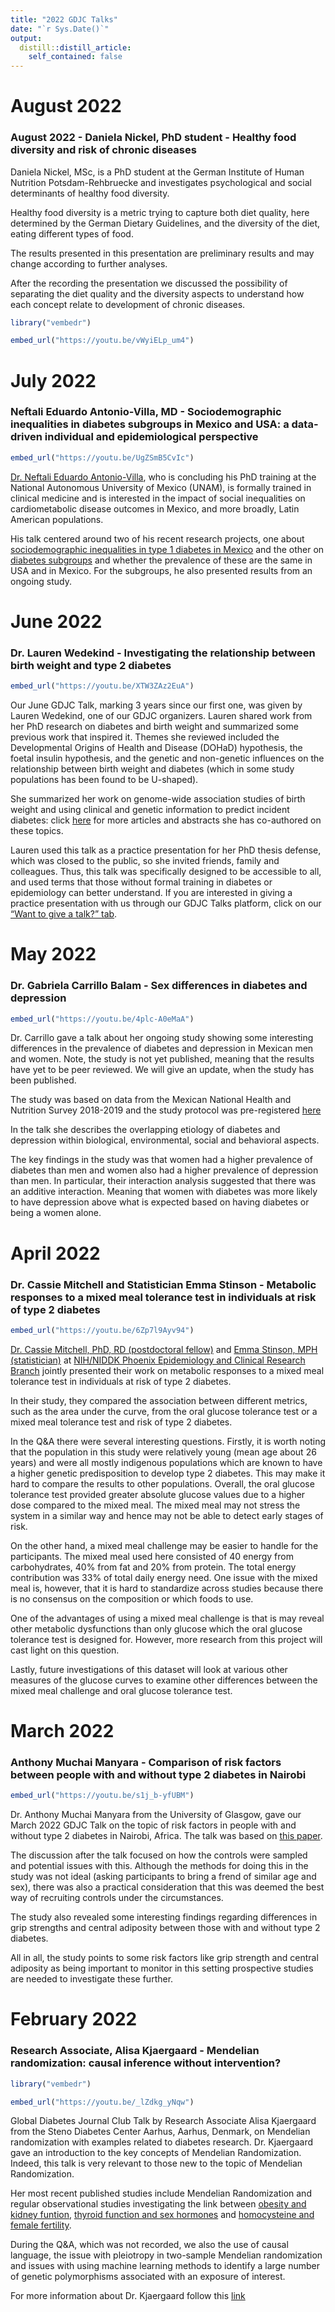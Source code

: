 ```yaml
---
title: "2022 GDJC Talks"
date: "`r Sys.Date()`"
output:
  distill::distill_article:
    self_contained: false
---
```

# August 2022

### August 2022 - Daniela Nickel, PhD student - Healthy food diversity and risk of chronic diseases

Daniela Nickel, MSc, is a PhD student at the German Institute of Human Nutrition Potsdam-Rehbruecke and investigates psychological and social determinants of healthy food diversity. 

Healthy food diversity is a metric trying to capture both diet quality, here determined by the German Dietary Guidelines, and the diversity of the diet, eating different types of food. 

The results presented in this presentation are preliminary results and may change according to further analyses. 

After the recording the presentation we discussed the possibility of separating the diet quality and the diversity aspects to understand how each concept relate to development of chronic diseases. 

```r

library("vembedr")

embed_url("https://youtu.be/vWyiELp_um4")

```

# July 2022

### Neftali Eduardo Antonio-Villa, MD - Sociodemographic inequalities in diabetes subgroups in Mexico and USA: a data-driven individual and epidemiological perspective

```r

embed_url("https://youtu.be/UgZSmB5CvIc")

```

[Dr. Neftali Eduardo Antonio-Villa](https://loop.frontiersin.org/people/1092901/overview), who is concluding his PhD training at the National Autonomous University of Mexico (UNAM), is formally trained in clinical medicine and is interested in the impact of social inequalities on cardiometabolic disease outcomes in Mexico, and more broadly, Latin American populations.

His talk centered around two of his recent research projects, one about [sociodemographic inequalities in type 1 diabetes in Mexico](https://pubmed.ncbi.nlm.nih.gov/34487758/) and the other on [diabetes subgroups](https://pubmed.ncbi.nlm.nih.gov/34687306/) and whether the prevalence of these are the same in USA and in Mexico. For the subgroups, he also presented results from an ongoing study.

# June 2022

### Dr. Lauren Wedekind - Investigating the relationship between birth weight and type 2 diabetes

```r

embed_url("https://youtu.be/XTW3ZAz2EuA")

```

Our June GDJC Talk, marking 3 years since our first one, was given by Lauren Wedekind, one of our GDJC organizers. Lauren shared work from her PhD research on diabetes and birth weight and summarized some previous work that inspired it. Themes she reviewed included the Developmental Origins of Health and Disease (DOHaD) hypothesis, the foetal insulin hypothesis, and the genetic and non-genetic influences on the relationship between birth weight and diabetes (which in some study populations has been found to be U-shaped). 

She summarized her work on genome-wide association studies of birth weight and using clinical and genetic information to predict incident diabetes: click [here](https://scholar.google.com/citations?user=fsXJ8RkAAAAJ&hl=en) for more articles and abstracts she has co-authored on these topics.

Lauren used this talk as a practice presentation for her PhD thesis defense, which was closed to the public, so she invited friends, family and colleagues. Thus, this talk was specifically designed to be accessible to all, and used terms that those without formal training in diabetes or epidemiology can better understand. If you are interested in giving a practice presentation with us through our GDJC Talks platform, click on our ["Want to give a talk?" tab](https://gdjc.github.io/website/want_to_give_a_talk.html).

# May 2022

### Dr. Gabriela Carrillo Balam - Sex differences in diabetes and depression

```r

embed_url("https://youtu.be/4plc-A0eMaA")

```

Dr. Carrillo gave a talk about her ongoing study showing some interesting differences in the prevalence of diabetes and depression in Mexican men and women. Note, the study is not yet published, meaning that the results have yet to be peer reviewed. We will give an update, when the study has been published. 

The study was based on data from the Mexican National Health and Nutrition Survey 2018-2019 and the study protocol was pre-registered [here](https://osf.io/g3bsk)

In the talk she describes the overlapping etiology of diabetes and depression within biological, environmental, social and behavioral aspects. 

The key findings in the study was that women had a higher prevalence of diabetes than men and women also had a higher prevalence of depression than men. In particular, their interaction analysis suggested that there was an additive interaction. Meaning that women with diabetes was more likely to have depression above what is expected based on having diabetes or being a women alone. 

# April 2022

### Dr. Cassie Mitchell and Statistician Emma Stinson - Metabolic responses to a mixed meal tolerance test in individuals at risk of type 2 diabetes

```r

embed_url("https://youtu.be/6Zp7l9Ayv94")

```

[Dr. Cassie Mitchell, PhD, RD (postdoctoral fellow)](https://www.researchgate.net/profile/Cassie-Mitchell) and [Emma Stinson, MPH (statistician)](https://www.researchgate.net/profile/Emma-Stinson) at [NIH/NIDDK Phoenix Epidemiology and Clinical Research Branch](https://www.niddk.nih.gov/research-funding/at-niddk/labs-branches/phoenix-epidemiology-clinical-research-branch) jointly presented their work on metabolic responses to a mixed meal tolerance test in individuals at risk of type 2 diabetes. 

In their study, they compared the association between different metrics, such as the area under the curve, from the oral glucose tolerance test or a mixed meal tolerance test and risk of type 2 diabetes. 

In the Q&A there were several interesting questions. Firstly, it is worth noting that the population in this study were relatively young (mean age about 26 years) and were all mostly indigenous populations which are known to have a higher genetic predisposition to develop type 2 diabetes. This may make it hard to compare the results to other populations. Overall, the oral glucose tolerance test provided greater absolute glucose values due to a higher dose compared to the mixed meal. The mixed meal may not stress the system in a similar way and hence may not be able to detect early stages of risk. 

On the other hand, a mixed meal challenge may be easier to handle for the participants. The mixed meal used here consisted of 40 energy from carbohydrates, 40% from fat and 20% from protein. The total energy contribution was 33% of total daily energy need. One issue with the mixed meal is, however, that it is hard to standardize across studies because there is no consensus on the composition or which foods to use. 

One of the advantages of using a mixed meal challenge is that is may reveal other metabolic dysfunctions than only glucose which the oral glucose tolerance test is designed for. However, more research from this project will cast light on this question. 

Lastly, future investigations of this dataset will look at various other measures of the glucose curves to examine other differences between the mixed meal challenge and oral glucose tolerance test.

# March 2022

### Anthony Muchai Manyara - Comparison of risk factors between people with and without type 2 diabetes in Nairobi

```r

embed_url("https://youtu.be/s1j_b-yfUBM")

```

Dr. Anthony Muchai Manyara from the University of Glasgow, gave our March 2022 GDJC Talk on the topic of risk factors in people with and without type 2 diabetes in Nairobi, Africa. The talk was based on [this paper](https://onlinelibrary.wiley.com/doi/10.1111/tmi.13629). 

The discussion after the talk focused on how the controls were sampled and potential issues with this. Although the methods for doing this in the study was not ideal (asking participants to bring a frend of similar age and sex), there was also a practical consideration that this was deemed the best way of recruiting controls under the circumstances. 

The study also revealed some interesting findings regarding differences in grip strengths and central adiposity between those with and without type 2 diabetes.

All in all, the study points to some risk factors like grip strength and central adiposity as being important to monitor in this setting prospective studies are needed to investigate these further.

# February 2022

### Research Associate, Alisa Kjaergaard - Mendelian randomization: causal inference without intervention?

```r

library("vembedr")

embed_url("https://youtu.be/_lZdkg_yNqw")

```

Global Diabetes Journal Club Talk by Research Associate Alisa Kjaergaard from the Steno Diabetes Center Aarhus, Aarhus, Denmark, on Mendelian randomization with examples related to diabetes research. Dr. Kjaergaard gave an introduction to the key concepts of Mendelian Randomization. Indeed, this talk is very relevant to those new to the topic of Mendelian Randomization.

Her most recent published studies include Mendelian Randomization and regular observational studies investigating the link between [obesity and kidney funtion](https://academic.oup.com/clinchem/advance-article-abstract/doi/10.1093/clinchem/hvab249/6469631?redirectedFrom=fulltext&login=false), [thyroid function and sex hormones](https://link.springer.com/article/10.1007%2Fs10654-021-00721-z) and [homocysteine and female fertility](https://www.nature.com/articles/s41430-021-00898-2).

During the Q&A, which was not recorded, we also the use of causal language, the issue with pleiotropy in two-sample Mendelian randomization and issues with using machine learning methods to identify a large number of genetic polymorphisms associated with an exposure of interest.  

For more information about Dr. Kjaergaard follow this [link](https://www.stenoaarhus.dk/kontakt/Alisa-Kjaergaard/)
